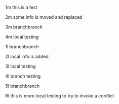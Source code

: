 1m this is a test

2m some info is moved and replaced 

3m branchbranch

4m local testing 

1l branchbranch

2l local info is added

3l local testing 

4l branch testing 

5l branchbranch

6l this is more local testing to try to invoke a conflict
